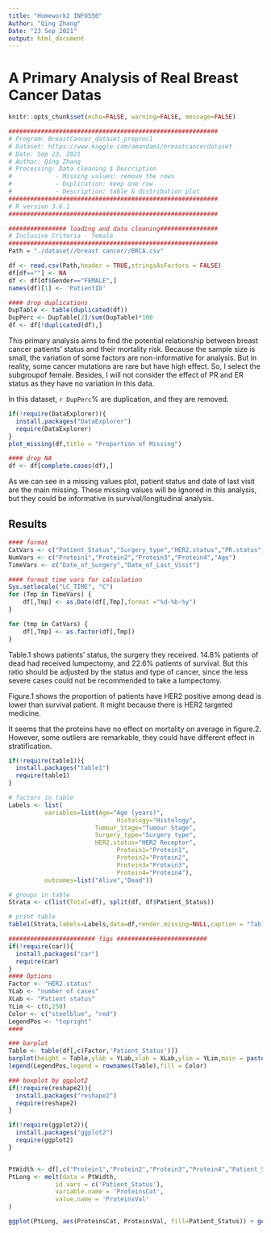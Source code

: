 ---
title: "Homework2 INFO550"
Author: "Qing Zhang"
Date: "23 Sep 2021"
output: html_document
---
# A Primary Analysis of Real Breast Cancer Datas
```{r global_options, include=FALSE}
knitr::opts_chunk$set(echo=FALSE, warning=FALSE, message=FALSE)
```
```{r read_dataset}
##########################################################
# Program: BreastCancer_dataset_preproc1 
# Dataset: https://www.kaggle.com/amandam1/breastcancerdataset
# Date: Sep 23, 2021
# Author: Qing Zhang
# Processing: Data cleaning $ Description
#			 - Missing values: remove the rows
#			 - Duplication: keep one row
#			 - Description: table & distribution plot
##########################################################
# R version 3.6.1
##########################################################

################ loading and data cleaning################
# Inclusive Criteria - female
##########################################################
Path = "./dataset//breast cancer//BRCA.csv"

df <- read.csv(Path,header = TRUE,stringsAsFactors = FALSE)
df[df==""] <- NA
df <- df[df$Gender=="FEMALE",]
names(df)[1] <- 'PatientID'

#### drop duplications
DupTable <- table(duplicated(df))
DupPerc <- DupTable[2]/sum(DupTable)*100
df <- df[!duplicated(df),]
```
This primary analysis aims to find the potential relationship between breast cancer patients' status and their mortality risk. Because the sample size is small, the variation of some factors are non-informative for analysis. But in reality, some cancer mutations are rare but have high effect.  So, I select the subgroupof female. Besides, I will not consider the effect of PR and ER status as they have no variation in this data.

In this dataset, `r DupPerc`% are duplication, and they are removed.
```{r,missing_values}
if(!require(DataExplorer)){
  install.packages("DataExplorer")
  require(DataExplorer)
}
plot_missing(df,title = "Proportion of Missing")

#### drop NA
df <- df[complete.cases(df),]
```
  
As we can see in a missing values plot, patient status and date of last visit are the main missing. These missing values will be ignored in this analysis, but they could be informative in survival/longitudinal analysis.


## Results
```{r,results="hide"}
#### format
CatVars <- c("Patient_Status","Surgery_type","HER2.status","PR.status","ER.status","Tumour_Stage","Gender")
NumVars <- c("Protein1","Protein2","Protein3","Protein4","Age")
TimeVars <- c("Date_of_Surgery","Date_of_Last_Visit")

#### format time vars for calculation
Sys.setlocale("LC_TIME", "C")
for (Tmp in TimeVars) {
	df[,Tmp] <- as.Date(df[,Tmp],format ="%d-%b-%y")
}

for (tmp in CatVars) {
	df[,Tmp] <- as.factor(df[,Tmp])
}
```



Table.1 shows patients' status, the surgery they received. 14.8% patients of dead had received lumpectomy, and 22.6% patients of survival. But this ratio should be adjusted by the status and type of cancer, since the less severe cases could not be recommended to take a lumpectomy.  

Figure.1 shows the proportion of patients have HER2 positive among dead is lower than survival patient. It might because there is HER2 targeted medicine.  

It seems that the proteins have no effect on mortality on average in figure.2. However, some outliers are remarkable, they could have different effect in stratification.  

```{r}
if(!require(table1)){
  install.packages("table1")
  require(table1)
}

# factors in table
Labels <- list(
          variables=list(Age="Age (years)",
          				      Histology="Histology",
                        Tumour_Stage="Tumour Stage",
                        Surgery_type="Surgery type",
                        HER2.status="HER2 Receptor",
          				      Protein1="Protein1",
          				      Protein2="Protein2",
          				      Protein3="Protein3",
          				      Protein4="Protein4"),
          outcomes=list("Alive","Dead"))

# groups in table
Strata <- c(list(Total=df), split(df, df$Patient_Status))

# print table 
table1(Strata,labels=Labels,data=df,render.missing=NULL,caption = "Table.1 Demographic Characteristics")
```


```{r,receptor, fig.cap="figure.1 HER2 and mortality"}
######################## figs #########################
if(!require(car)){
  install.packages("car")
  require(car)
}
#### Options
Factor <- "HER2.status"
YLab <- "number of cases"
XLab <- "Patient status"
YLim <- c(0,250)
Color <- c("steelblue", "red")
LegendPos <- "topright"
####

### barplot
Table <- table(df[,c(Factor,'Patient_Status')])
barplot(height = Table,ylab = YLab,xlab = XLab,ylim = YLim,main = paste(Factor," Death"),col=Color)
legend(LegendPos,legend = rownames(Table),fill = Color)
```
```{r,protein, fig.cap="figure.2 Proteins and mortality"}
### boxplot by ggplot2
if(!require(reshape2)){
  install.packages("reshape2")
  require(reshape2)
}

if(!require(ggplot2)){
  install.packages("ggplot2")
  require(ggplot2)
}


PtWidth <- df[,c("Protein1","Protein2","Protein3","Protein4","Patient_Status")]
PtLong <- melt(data = PtWidth,
             id.vars = c('Patient_Status'),
             variable.name = 'ProteinsCat',
             value.name = 'ProteinsVal'
)

ggplot(PtLong, aes(ProteinsCat, ProteinsVal, fill=Patient_Status)) + geom_boxplot() + labs(x="Proteins",y="concentration",title="Proteins * Patients status")
```